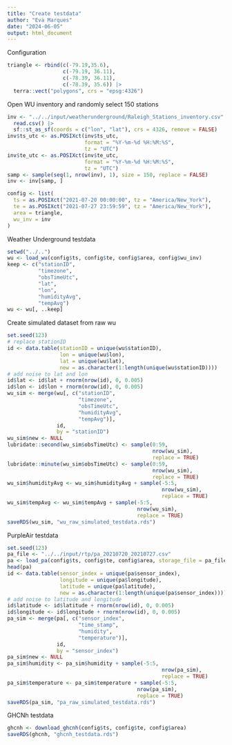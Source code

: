 ```yaml
---
title: "Create testdata"
author: "Eva Marques"
date: "2024-06-05"
output: html_document
---
```


Configuration

```r
triangle <- rbind(c(-79.19,35.6),
                  c(-79.19, 36.11),
                  c(-78.39, 36.11),
                  c(-78.39, 35.6)) |>
  terra::vect("polygons", crs = "epsg:4326")
```

Open WU inventory and randomly select 150 stations

```r
inv <- "../../input/weatherunderground/Raleigh_Stations_inventory.csv" |>
  read.csv() |>
  sf::st_as_sf(coords = c("lon", "lat"), crs = 4326, remove = FALSE)
inv$ts_utc <- as.POSIXct(inv$ts_utc,
                         format = "%Y-%m-%d %H:%M:%S",
                         tz = "UTC")
inv$te_utc <- as.POSIXct(inv$te_utc,
                         format = "%Y-%m-%d %H:%M:%S",
                         tz = "UTC")
samp <- sample(seq(1, nrow(inv), 1), size = 150, replace = FALSE)
inv <- inv[samp, ]
```


```r
config <- list(
  ts = as.POSIXct("2021-07-20 00:00:00", tz = "America/New_York"),
  te = as.POSIXct("2021-07-27 23:59:59", tz = "America/New_York"),
  area = triangle,
  wu_inv = inv
)
```

Weather Underground testdata

```r
setwd("../..")
wu <- load_wu(config$ts, config$te, config$area, config$wu_inv)
keep <- c("stationID",
          "timezone",
          "obsTimeUtc",
          "lat",
          "lon",
          "humidityAvg",
          "tempAvg")
wu <- wu[, ..keep]
```

Create simulated dataset from raw wu

```r
set.seed(123)
# replace stationID
id <- data.table(stationID = unique(wu$stationID),
                 lon = unique(wu$lon),
                 lat = unique(wu$lat),
                 new = as.character(1:length(unique(wu$stationID))))
# add noise to lat and lon
id$lat <- id$lat + rnorm(nrow(id), 0, 0.005)
id$lon <- id$lon + rnorm(nrow(id), 0, 0.005)
wu_sim <- merge(wu[, c("stationID",
                       "timezone",
                       "obsTimeUtc",
                       "humidityAvg",
                       "tempAvg")],
                id,
                by = "stationID")
wu_sim$new <- NULL
lubridate::second(wu_sim$obsTimeUtc) <- sample(0:59,
                                               nrow(wu_sim),
                                               replace = TRUE)
lubridate::minute(wu_sim$obsTimeUtc) <- sample(0:59,
                                               nrow(wu_sim),
                                               replace = TRUE)
wu_sim$humidityAvg <- wu_sim$humidityAvg + sample(-5:5,
                                                  nrow(wu_sim),
                                                  replace = TRUE)
wu_sim$tempAvg <- wu_sim$tempAvg + sample(-5:5,
                                          nrow(wu_sim),
                                          replace = TRUE)
saveRDS(wu_sim, "wu_raw_simulated_testdata.rds")
```



PurpleAir testdata

```r
set.seed(123)
pa_file <- "../../input/rtp/pa_20210720_20210727.csv"
pa <- load_pa(config$ts, config$te, config$area, storage_file = pa_file)
head(pa)
id <- data.table(sensor_index = unique(pa$sensor_index),
                 longitude = unique(pa$longitude),
                 latitude = unique(pa$latitude),
                 new = as.character(1:length(unique(pa$sensor_index))))
# add noise to latitude and longitude
id$latitude <- id$latitude + rnorm(nrow(id), 0, 0.005)
id$longitude <- id$longitude + rnorm(nrow(id), 0, 0.005)
pa_sim <- merge(pa[, c("sensor_index",
                       "time_stamp",
                       "humidity",
                       "temperature")],
                id,
                by = "sensor_index")
pa_sim$new <- NULL
pa_sim$humidity <- pa_sim$humidity + sample(-5:5,
                                                  nrow(pa_sim),
                                                  replace = TRUE)
pa_sim$temperature <- pa_sim$temperature + sample(-5:5,
                                          nrow(pa_sim),
                                          replace = TRUE)      
saveRDS(pa_sim, "pa_raw_simulated_testdata.rds")
```


GHCNh testdata

```r
ghcnh <- download_ghcnh(config$ts, config$te, config$area)
saveRDS(ghcnh, "ghcnh_testdata.rds")
```

